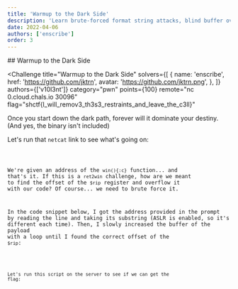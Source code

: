 ```yaml
---
title: 'Warmup to the Dark Side'
description: 'Learn brute-forced format string attacks, blind buffer overflows, and return-oriented programming in this writeup compilation from Space Heroes CTF.'
date: 2022-04-06
authors: ['enscribe']
order: 3
---
```



<div class="invisible h-0! [&+*]:mt-0 [&+*_*]:mt-0">
## Warmup to the Dark Side
</div>

<Challenge
  title="Warmup to the Dark Side"
  solvers={[
    {
      name: 'enscribe',
      href: 'https://github.com/jktrn',
      avatar: 'https://github.com/jktrn.png',
    },
  ]}
  authors={['v10l3nt']}
  category="pwn"
  points={100}
  remote="nc 0.cloud.chals.io 30096"
  flag="shctf{I_will_remov3_th3s3_restraints_and_leave_the_c3ll}"
>
  Once you start down the dark path, forever will it dominate your destiny. (And yes, the binary isn't included)  
</Challenge>

Let's run that `netcat` link to see what's going on:


<Code code={Code14} lang="ansi" />

We're given an address of the `win(){:c}` function... and that's it. If this is a `ret2win` challenge, how are we meant to find the offset of the `$rip` register and overflow it with our code? Of course... we need to brute force it.

In the code snippet below, I got the address provided in the prompt by reading the line and taking its substring (ASLR is enabled, so it's different each time). Then, I slowly increased the buffer of the payload with a loop until I found the correct offset of the `$rip`:


<Code code={Code15} lang="py" title="solve.py" />

Let's run this script on the server to see if we can get the flag:


<Code code={Code16} lang="ansi" mark={17} />